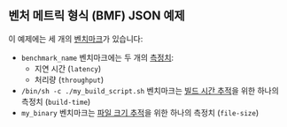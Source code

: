 
## 벤처 메트릭 형식 (BMF) JSON 예제

<BmfExample />

이 예제에는 세 개의 [벤치마크][benchmark]가 있습니다:

- `benchmark_name` 벤치마크에는 두 개의 [측정치][measure]:
  - 지연 시간 (`latency`)
  - 처리량 (`throughput`)
- `/bin/sh -c ./my_build_script.sh` 벤치마크는 [빌드 시간 추적][track build time]을 위한 하나의 측정치 (`build-time`)
- `my_binary` 벤치마크는 [파일 크기 추적][track file size]을 위한 하나의 측정치 (`file-size`)

[benchmark]: /ko/docs/explanation/benchmarking/#benchmark
[measure]: /ko/docs/explanation/benchmarking/#measure
[track build time]: /ko/docs/how-to/track-build-time/
[track file size]: /ko/docs/how-to/track-file-size/
